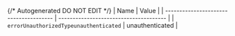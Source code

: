 {/* Autogenerated DO NOT EDIT  */}
| Name                                   | Value                                  |
| -------------------------------------- | -------------------------------------- |
| `errorUnauthorizedTypeunauthenticated` | unauthenticated                        |